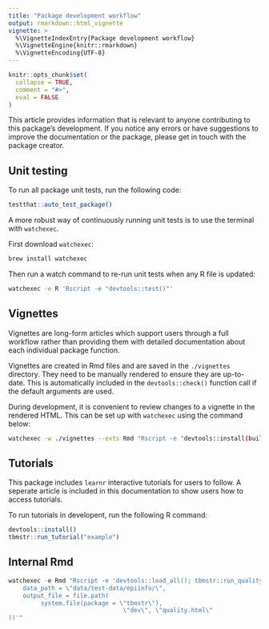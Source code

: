 ```yaml
---
title: "Package development workflow"
output: rmarkdown::html_vignette
vignette: >
  %\VignetteIndexEntry{Package development workflow}
  %\VignetteEngine{knitr::rmarkdown}
  %\VignetteEncoding{UTF-8}
---
```


```r
knitr::opts_chunk$set(
  collapse = TRUE,
  comment = "#>",
  eval = FALSE
)
```
This article provides information that is relevant to anyone contributing
to this package's development. If you notice any errors or have suggestions
to improve the documentation or the package, please get in touch with the 
package creator. 

## Unit testing

To run all package unit tests, run the following code:

```r
testthat::auto_test_package()
```

A more robust way of continuously running unit tests is to use the terminal
with `watchexec`. 

First download `watchexec`:

```sh 
brew install watchexec
```

Then run a watch command to re-run unit tests when any R file is updated:

```sh 
watchexec -e R 'Rscript -e "devtools::test()"'
```

## Vignettes

Vignettes are long-form articles which support users through a full workflow 
rather than providing them with detailed documentation about each individual 
package function. 

Vignettes are created in Rmd files and are saved in the `./vignettes` directory.
They need to be manually rendered to ensure they are up-to-date. This is
automatically included in the `devtools::check()` function call if the default
arguments are used. 

During development, it is convenient to review changes to a vignette in the
rendered HTML. This can be set up with `watchexec` using the command below:

```sh 
watchexec -w ./vignettes --exts Rmd "Rscript -e "devtools::install(build_vignettes = TRUE)\""
```

## Tutorials 

This package includes `learnr` interactive tutorials for users to follow. A
seperate article is included in this documentation to show users how to access
tutorials. 

To run tutorials in developent, run the following R command:

```r
devtools::install()
tbmstr::run_tutorial("example")
```
## Internal Rmd 

```r 
watchexec -e Rmd "Rscript -e 'devtools::load_all(); tbmstr::run_quality_check(
    data_path = \"data/test-data/epiinfo/\",
    output_file = file.path(
         system.file(package = \"tbmstr\"),
                                \"dev\", \"quality.html\"
))'"
```
